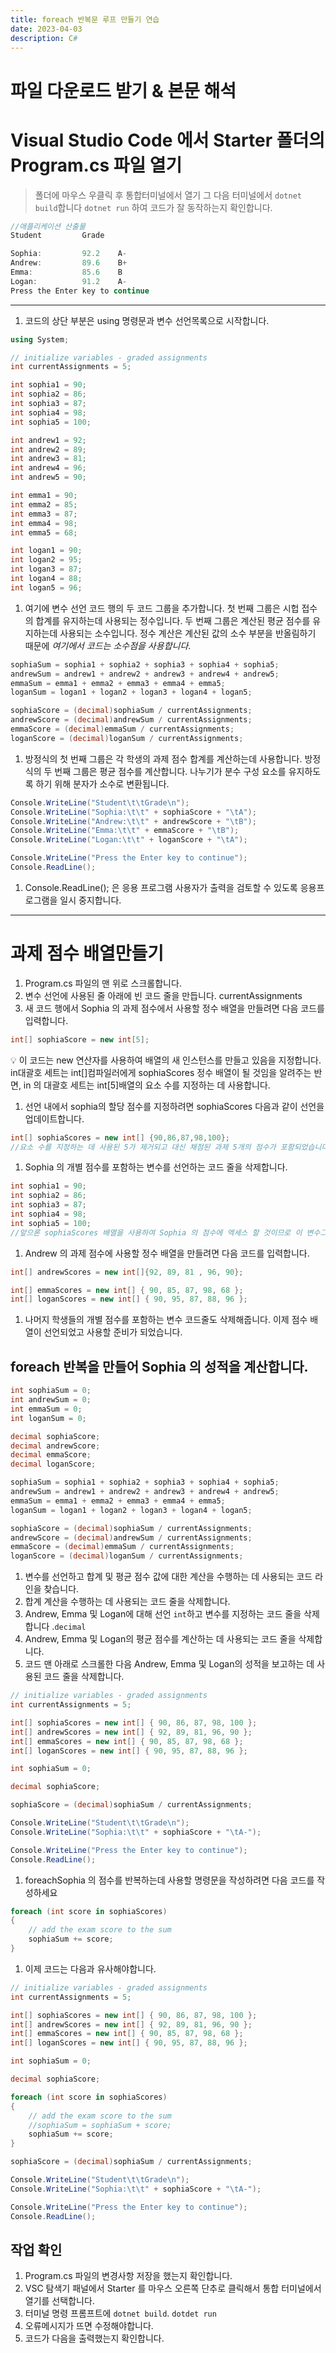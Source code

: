 ```yaml
---
title: foreach 반복문 루프 만들기 연습
date: 2023-04-03
description: C#
---
```


# 파일 다운로드 받기 & 본문 해석

[](https://github.com/MicrosoftLearning/Guided-project-foreach-if-array-CSharp/archive/refs/heads/main.zip)

# Visual Studio Code 에서 Starter 폴더의 Program.cs 파일 열기

> 폴더에 마우스 우클릭 후 통합터미널에서 열기
> 그 다음 터미널에서 `dotnet build`합니다 `dotnet run` 하여 코드가 잘 동작하는지 확인합니다.

```csharp
//애플리케이션 산출물
Student         Grade

Sophia:         92.2    A-
Andrew:         89.6    B+
Emma:           85.6    B
Logan:          91.2    A-
Press the Enter key to continue
```

---

1. 코드의 상단 부분은 using 명령문과 변수 선언목록으로 시작합니다.

```csharp
using System;

// initialize variables - graded assignments
int currentAssignments = 5;

int sophia1 = 90;
int sophia2 = 86;
int sophia3 = 87;
int sophia4 = 98;
int sophia5 = 100;

int andrew1 = 92;
int andrew2 = 89;
int andrew3 = 81;
int andrew4 = 96;
int andrew5 = 90;

int emma1 = 90;
int emma2 = 85;
int emma3 = 87;
int emma4 = 98;
int emma5 = 68;

int logan1 = 90;
int logan2 = 95;
int logan3 = 87;
int logan4 = 88;
int logan5 = 96;
```

1. 여기에 변수 선언 코드 행의 두 코드 그룹을 추가합니다. 첫 번째 그룹은 시헙 접수의 합계를 유지하는데 사용되는 정수입니다. 두 번째 그룹은 계산된 평균 점수를 유지하는데 사용되는 소수입니다. 정수 계산은 계산된 값의 소수 부분을 반올림하기 때문에 _여기에서 코드는 소수점을 사용합니다_.

```csharp
sophiaSum = sophia1 + sophia2 + sophia3 + sophia4 + sophia5;
andrewSum = andrew1 + andrew2 + andrew3 + andrew4 + andrew5;
emmaSum = emma1 + emma2 + emma3 + emma4 + emma5;
loganSum = logan1 + logan2 + logan3 + logan4 + logan5;

sophiaScore = (decimal)sophiaSum / currentAssignments;
andrewScore = (decimal)andrewSum / currentAssignments;
emmaScore = (decimal)emmaSum / currentAssignments;
loganScore = (decimal)loganSum / currentAssignments;
```

1. 방정식의 첫 번째 그룹은 각 학생의 과제 점수 합계를 계산하는데 사용합니다. 방정식의 두 번째 그룹은 평균 점수를 계산합니다. 나누기가 분수 구성 요소를 유지하도록 하기 위해 분자가 소수로 변환됩니다.

```csharp
Console.WriteLine("Student\t\tGrade\n");
Console.WriteLine("Sophia:\t\t" + sophiaScore + "\tA");
Console.WriteLine("Andrew:\t\t" + andrewScore + "\tB");
Console.WriteLine("Emma:\t\t" + emmaScore + "\tB");
Console.WriteLine("Logan:\t\t" + loganScore + "\tA");

Console.WriteLine("Press the Enter key to continue");
Console.ReadLine();
```

1. Console.ReadLine(); 은 응용 프로그램 사용자가 출력을 검토할 수 있도록 응용프로그램을 일시 중지합니다.

---

# 과제 점수 배열만들기

1. Program.cs 파일의 맨 위로 스크롤합니다.
2. 변수 선언에 사용된 줄 아래에 빈 코드 줄을 만듭니다. currentAssignments
3. 새 코드 행에서 Sophia 의 과제 점수에서 사용할 정수 배열을 만들려면 다음 코드를 입력합니다.

```csharp
int[] sophiaScore = new int[5];
```

<aside>
💡 이 코드는 new 연산자를 사용하여 배열의 새 인스턴스를 만들고 있음을 지정합니다. in대괄호 세트는 int[]컴파일러에게 sophiaScores 정수 배열이 될 것임을 알려주는 반면, in 의 대괄호 세트는 int[5]배열의 요소 수를 지정하는 데 사용합니다.

</aside>

1. 선언 내에서 sophia의 할당 점수를 지정하려면 sophiaScores 다음과 같이 선언을 업데이트합니다.

```csharp
int[] sophiaScores = new int[] {90,86,87,98,100};
//요소 수를 지정하는 데 사용된 5가 제거되고 대신 채점된 과제 5개의 점수가 포함되었습니다.
```

1. Sophia 의 개별 점수를 포함하는 변수를 선언하는 코드 줄을 삭제합니다.

```csharp
int sophia1 = 90;
int sophia2 = 86;
int sophia3 = 87;
int sophia4 = 98;
int sophia5 = 100;
//앞으론 sophiaScores 배열을 사용하여 Sophia 의 점수에 엑세스 할 것이므로 이 변수그룹은 더이상  필요하지 않습니다.
```

1. Andrew 의 과제 점수에 사용할 정수 배열을 만들려면 다음 코드를 입력합니다.

```csharp
int[] andrewScores = new int[]{92, 89, 81 , 96, 90};
```

```csharp
int[] emmaScores = new int[] { 90, 85, 87, 98, 68 };
int[] loganScores = new int[] { 90, 95, 87, 88, 96 };
```

1. 나머지 학생들의 개별 점수를 포함하는 변수 코드줄도 삭제해줍니다. 이제 점수 배열이 선언되었고 사용할 준비가 되었습니다.

## foreach 반복을 만들어 Sophia 의 성적을 계산합니다.

```csharp
int sophiaSum = 0;
int andrewSum = 0;
int emmaSum = 0;
int loganSum = 0;

decimal sophiaScore;
decimal andrewScore;
decimal emmaScore;
decimal loganScore;

sophiaSum = sophia1 + sophia2 + sophia3 + sophia4 + sophia5;
andrewSum = andrew1 + andrew2 + andrew3 + andrew4 + andrew5;
emmaSum = emma1 + emma2 + emma3 + emma4 + emma5;
loganSum = logan1 + logan2 + logan3 + logan4 + logan5;

sophiaScore = (decimal)sophiaSum / currentAssignments;
andrewScore = (decimal)andrewSum / currentAssignments;
emmaScore = (decimal)emmaSum / currentAssignments;
loganScore = (decimal)loganSum / currentAssignments;
```

1. 변수를 선언하고 합계 및 평균 점수 값에 대한 계산을 수행하는 데 사용되는 코드 라인을 찾습니다.
2. 합계 계산을 수행하는 데 사용되는 코드 줄을 삭제합니다.
3. Andrew, Emma 및 Logan에 대해 선언 `int`하고 변수를 지정하는 코드 줄을 삭제합니다 .`decimal`
4. Andrew, Emma 및 Logan의 평균 점수를 계산하는 데 사용되는 코드 줄을 삭제합니다.
5. 코드 맨 아래로 스크롤한 다음 Andrew, Emma 및 Logan의 성적을 보고하는 데 사용된 코드 줄을 삭제합니다.

```csharp
// initialize variables - graded assignments
int currentAssignments = 5;

int[] sophiaScores = new int[] { 90, 86, 87, 98, 100 };
int[] andrewScores = new int[] { 92, 89, 81, 96, 90 };
int[] emmaScores = new int[] { 90, 85, 87, 98, 68 };
int[] loganScores = new int[] { 90, 95, 87, 88, 96 };

int sophiaSum = 0;

decimal sophiaScore;

sophiaScore = (decimal)sophiaSum / currentAssignments;

Console.WriteLine("Student\t\tGrade\n");
Console.WriteLine("Sophia:\t\t" + sophiaScore + "\tA-");

Console.WriteLine("Press the Enter key to continue");
Console.ReadLine();
```

1. foreachSophia 의 점수를 반복하는데 사용할 명령문을 작성하려면 다음 코드를 작성하세요

```csharp
foreach (int score in sophiaScores)
{
    // add the exam score to the sum
    sophiaSum += score;
}
```

1. 이제 코드는 다음과 유사해야합니다.

```csharp
// initialize variables - graded assignments
int currentAssignments = 5;

int[] sophiaScores = new int[] { 90, 86, 87, 98, 100 };
int[] andrewScores = new int[] { 92, 89, 81, 96, 90 };
int[] emmaScores = new int[] { 90, 85, 87, 98, 68 };
int[] loganScores = new int[] { 90, 95, 87, 88, 96 };

int sophiaSum = 0;

decimal sophiaScore;

foreach (int score in sophiaScores)
{
    // add the exam score to the sum
    //sophiaSum = sophiaSum + score;
    sophiaSum += score;
}

sophiaScore = (decimal)sophiaSum / currentAssignments;

Console.WriteLine("Student\t\tGrade\n");
Console.WriteLine("Sophia:\t\t" + sophiaScore + "\tA-");

Console.WriteLine("Press the Enter key to continue");
Console.ReadLine();
```

## 작업 확인

1. Program.cs 파일의 변경사항 저장을 했는지 확인합니다.
2. VSC 탐색기 패널에서 Starter 를 마우스 오른쪽 단추로 클릭해서 통합 터미널에서 열기를 선택합니다.
3. 터미널 명령 프롬프트에 `dotnet build`. `dotdet run`
4. 오류메시지가 뜨면 수정해야합니다.
5. 코드가 다음을 출력했는지 확인합니다.

